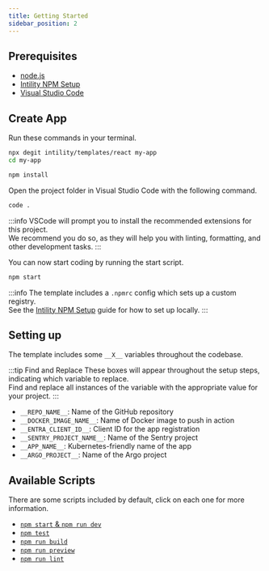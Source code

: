 ```yaml
---
title: Getting Started
sidebar_position: 2
---
```


## Prerequisites

- [node.js](https://nodejs.org/)
- [Intility NPM Setup](https://github.com/orgs/intility/discussions/13)
- [Visual Studio Code](https://code.visualstudio.com/)

## Create App

Run these commands in your terminal.

```bash
npx degit intility/templates/react my-app
cd my-app

npm install
```

Open the project folder in Visual Studio Code with the following command.

```bash
code .
```

:::info
VSCode will prompt you to install the recommended extensions for this project.  
We recommend you do so, as they will help you with linting, formatting, and other development tasks.
:::

You can now start coding by running the start script.

```bash
npm start
```

:::info
The template includes a `.npmrc` config which sets up a custom registry.  
See the [Intility NPM Setup](https://github.com/orgs/intility/discussions/13) guide for how to set up locally.
:::

## Setting up

The template includes some `__X__` variables throughout the codebase.

:::tip Find and Replace
These boxes will appear throughout the setup steps, indicating which variable to replace.  
Find and replace all instances of the variable with the appropriate value for your project.
:::

- `__REPO_NAME__`: Name of the GitHub repository
- `__DOCKER_IMAGE_NAME__`: Name of Docker image to push in action
- `__ENTRA_CLIENT_ID__`: Client ID for the app registration
- `__SENTRY_PROJECT_NAME__`: Name of the Sentry project
- `__APP_NAME__`: Kubernetes-friendly name of the app
- `__ARGO_PROJECT__`: Name of the Argo project

## Available Scripts

There are some scripts included by default, click on each one for more information.

- [`npm start` & `npm run dev`](https://vitejs.dev/guide/cli.html#dev-server)
- [`npm test`](https://vitest.dev/guide/cli.html#vitest)
- [`npm run build`](https://vitejs.dev/guide/cli.html#build)
- [`npm run preview`](https://vitejs.dev/guide/cli.html#vite-preview)
- [`npm run lint`](https://biomejs.dev/reference/cli/#biome-check)
